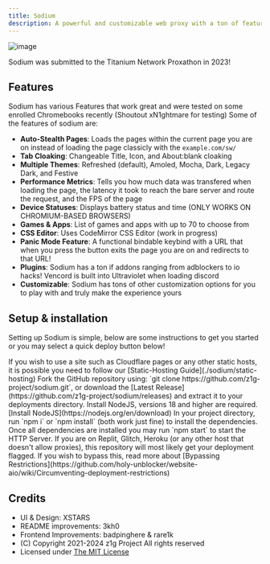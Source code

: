 ```yaml
---
title: Sodium
description: A powerful and customizable web proxy with a ton of features!
---
```



![image](/img/sodium.png)

Sodium was submitted to the Titanium Network Proxathon in 2023!

## Features

Sodium has various Features that work great and were tested on some enrolled Chromebooks recently (Shoutout xN1ghtmare for testing)
Some of the features of sodium are:

- **Auto-Stealth Pages**: Loads the pages within the current page you are on instead of loading the page classicly with the `example.com/sw/`
- **Tab Cloaking**: Changeable Title, Icon, and About:blank cloaking
- **Multiple Themes**: Refreshed (default), Amoled, Mocha, Dark, Legacy Dark, and Festive
- **Performance Metrics**: Tells you how much data was transfered when loading the page, the latency it took to reach the bare server and route the request, and the FPS of the page
- **Device Statuses**: Displays battery status and time (ONLY WORKS ON CHROMIUM-BASED BROWSERS)
- **Games & Apps**: List of games and apps with up to 70 to choose from
- **CSS Editor**: Uses CodeMirror CSS Editor (work in progress)
- **Panic Mode Feature**: A functional bindable keybind with a URL that when you press the button exits the page you are on and redirects to that URL!
- **Plugins**: Sodium has a ton if addons ranging from adblockers to io hacks! Vencord is built into Ultraviolet when loading discord
- **Customizable**: Sodium has tons of other customization options for you to play with and truly make the experience yours

## Setup & installation

Setting up Sodium is simple, below are some instructions to get you started or you may select a quick deploy button below!

<Callout title="Static Hosting">
  If you wish to use a site such as Cloudflare pages or any other static hosts,
  it is possible you need to follow our [Static-Hosting Guide](./sodium/static-hosting)
</Callout>

<Steps>
  <Step>
    Fork the GitHub repository using: `git clone
    https://github.com/z1g-project/sodium.git`, or download the [Latest
    Release](https://github.com/z1g-project/sodium/releases) and extract it to
    your deployments directory.
  </Step>

  <Step>
    Install NodeJS, versions 18 and higher are required. [Install NodeJS](https://nodejs.org/en/download)
  </Step>

  <Step>
    In your project directory, run `npm i` or `npm install` (both work just fine) to install the dependencies.
  </Step>

  <Step>
    Once all dependencies are installed you may run `npm start` to start the
    HTTP Server.
  </Step>

  <Callout title="Banned hosts">
    If you are on Replit, Glitch, Heroku (or any other host that doesn't allow
    proxies), this repository will most likely get your deployment flagged.
    If you wish to bypass this, read more about [Bypassing
    Restrictions](https://github.com/holy-unblocker/website-aio/wiki/Circumventing-deployment-restrictions)
  </Callout>
</Steps>

## Credits

- UI & Design: XSTARS
- README improvements: 3kh0
- Frontend Improvements: badpinghere & rare1k
- (C) Copyright 2021-2024 z1g Project All rights reserved
- Licensed under [The MIT License](https://github.com/z1g-project/sodium/blob/master/LICENSE.txt)
